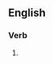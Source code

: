 ==English==

===Verb===
{{head|en|present participle}}

# {{present participle of|yean|lang=en|nocat=1}}
